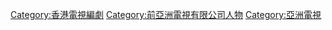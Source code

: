 [[Category:香港電視編劇|Category:香港電視編劇]]
[[Category:前亞洲電視有限公司人物|Category:前亞洲電視有限公司人物]]
[[Category:亞洲電視|Category:亞洲電視]]
